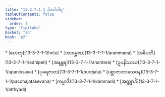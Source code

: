 ```yaml
---
title: "13.3.7.1.1 ဝိဘင်္ဂဝါရ"
tableOfContents: false
sidebar:
  order: 1
type: "tipitaka"
basket: "ab"
book: "p2"
---
```



<DynamicBreadcrumb />



<TableOfContents book="p2" section="13.3.7.1.1">
* [ဟေတု](13-3-7-1-1/hetu)
* [အာရမ္မဏ](13-3-7-1-1/arammana)
* [အဓိပတိ](13-3-7-1-1/adhipati)
* [အနန္တရ](13-3-7-1-1/anantara)
* [ဥပနိဿယ](13-3-7-1-1/upanissaya)
* [ပုရေဇာတ](13-3-7-1-1/purejata)
* [ပစ္ဆာဇာတာသေဝန](13-3-7-1-1/pacchajatasevana)
* [ကမ္မာဒိ](13-3-7-1-1/kammadi)
* [အတ္ထျာဒိ](13-3-7-1-1/atthyadi)
</TableOfContents>